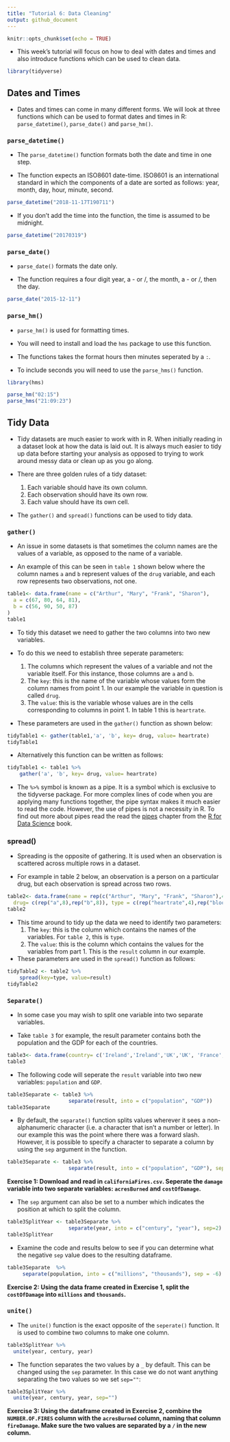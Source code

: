 ---
title: "Tutorial 6: Data Cleaning"
output: github_document
---

```{r setup, include=FALSE}
knitr::opts_chunk$set(echo = TRUE)
```

- This week's tutorial will focus on how to deal with dates and times and also introduce functions which can be used to clean data. 

```{r, echo=FALSE, results='hide', message=FALSE}
library(tidyverse)
```

## Dates and Times
- Dates and times can come in many different forms. We will look at three functions which can be used to format dates and times in R: `parse_datetime()`, `parse_date()` and `parse_hm()`.

### `parse_datetime()`
- The `parse_datetime()` function formats both the date and time in one step. 

- The function expects an ISO8601 date-time. ISO8601 is an international standard in which the components of a date are sorted as follows: year, month, day, hour, minute, second.

```{r}
parse_datetime("2018-11-17T190711")
```

- If you don't add the time into the function, the time is assumed to be midnight.

```{r}
parse_datetime("20170319")
```

### `parse_date()`
- `parse_date()` formats the date only.

- The function requires a four digit year, a - or /, the month, a - or /, then the day.

```{r}
parse_date("2015-12-11")
```

### `parse_hm()`
- `parse_hm()` is used for formatting times. 

- You will need to install and load the `hms` package to use this function.

- The functions takes the format hours then minutes seperated by a `:`. 

- To include seconds you will need to use the `parse_hms()` function.

```{r, echo=FALSE, results='hide', message=FALSE}
library(hms)
```

```{r}
parse_hm("02:15")
parse_hms("21:09:23")
```

## Tidy Data
- Tidy datasets are much easier to work with in R. When initially reading in a dataset look at how the data is laid out. It is always much easier to tidy up data before starting your analysis as opposed to trying to work around messy data or clean up as you go along.

- There are three golden rules of a tidy dataset:
    1. Each variable should have its own column.
    2. Each observation should have its own row.
    3. Each value should have its own cell.

- The `gather()` and `spread()` functions can be used to tidy data.

### `gather()`
- An issue in some datasets is that sometimes the column names are the values of a variable, as opposed to the name of a variable. 

- An example of this can be seen in `table 1` shown below where the column names `a` and `b` represent values of the `drug` variable, and each row represents two observations, not one.

```{r table1,echo=FALSE}
table1<- data.frame(name = c("Arthur", "Mary", "Frank", "Sharon"),
  a = c(67, 80, 64, 81),
  b = c(56, 90, 50, 87)
)
table1
```

- To tidy this dataset we need to gather the two columns into two new variables. 

- To do this we need to establish three seperate parameters:
    1. The columns which represent the values of a variable and not the variable itself. For this instance, those columns are `a` and `b`.
    2. The `key`: this is the name of the variable whose values form the column names from point 1. In our example the variable in question is called `drug`.
    3. The `value`: this is the variable whose values are in the cells corresponding to columns in point 1. In table 1 this is `heartrate`. 
    
- These parameters are used in the `gather()` function as shown below:

```{r} 
tidyTable1 <- gather(table1,'a', 'b', key= drug, value= heartrate)
tidyTable1
```

- Alternatively this function can be written as follows:

```{r}
tidyTable1 <- table1 %>%
    gather('a', 'b', key= drug, value= heartrate)
```

- The `%>%` symbol is known as a pipe. It is a symbol which is exclusive to the tidyverse package. For more complex lines of code when you are applying many functions together, the pipe syntax makes it much easier to read the code. However, the use of pipes is not a necessity in R. To find out more about pipes read the read the [pipes](https://r4ds.had.co.nz/pipes.html#pipes) chapter from the [R for Data Science](http://r4ds.had.co.nz/index.html) book.

### spread()
- Spreading is the opposite of gathering. It is used when an observation is scattered across multiple rows in a dataset. 

- For example in table 2 below, an observation is a person on a particular drug, but each observation is spread across two rows.

```{r, echo=FALSE}
table2<- data.frame(name = rep(c("Arthur", "Mary", "Frank", "Sharon"),4),
  drug= c(rep("a",8),rep("b",8)), type = c(rep("heartrate",4),rep("blood pressure",4),rep("heartrate",4),rep("blood pressure",4)), result= c('67', '80', '64', '81', '140/90', '160/10','90/60','140/90','56', '90', '50', '87', '70/40', '179/109', '99/64', '159/99'))
table2           
```

- This time around to tidy up the data we need to identify two parameters:
    1. The `key`: this is the column which contains the names of the variables. For `table 2`, this is `type`.
    2. The `value`: this is the column which contains the values for the variables from part 1. This is the `result` column in our example.

- These parameters are used in the `spread()` function as follows:

```{r}
tidyTable2 <- table2 %>%
    spread(key=type, value=result)
tidyTable2
```

### `Separate()`
- In some case you may wish to split one variable into two separate variables.

- Take `table 3` for example, the result parameter contains both the population and the GDP for each of the countries.

```{r,echo=FALSE}
table3<- data.frame(country= c('Ireland','Ireland','UK','UK', 'France','France','Italy','Italy'), year= c(rep(c(2018,2017),4)), result= c("4720234/383", "4702364/333", "66043875/3028", "65986342/3780", "67190324/2776", "67078375/2582", "60480921/2234", "60397321/1935"))
table3
```

- The following code will seperate the `result` variable into two new variables: `population` and `GDP`.

```{r}
table3Separate <- table3 %>% 
                    separate(result, into = c("population", "GDP"))
table3Separate
```

- By default, the `separate()` function splits values wherever it sees a non-alphanumeric character (i.e. a character that isn't a number or letter). In our example this was the point where there was a forward slash. However, it is possible to specify a character to separate a column by using the `sep` argument in the function. 

```{r}
table3Separate <- table3 %>% 
                    separate(result, into = c("population", "GDP"), sep = "/")
```

**Exercise 1: Download and read in `californiaFires.csv`. Seperate the `damage` variable into two separate variables: `acresBurned` and `costOfDamage`.** 

- The `sep` argument can also be set to a number which indicates the position at which to split the column.

```{r}
table3SplitYear <- table3Separate %>% 
                    separate(year, into = c("century", "year"), sep=2)
table3SplitYear
```

- Examine the code and results below to see if you can determine what the negative `sep` value does to the resulting dataframe.

```{r}
table3Separate  %>% 
     separate(population, into = c("millions", "thousands"), sep = -6)
```
**Exercise 2: Using the data frame created in Exercise 1, split the `costOfDamage` into `millions` and `thousands`.**


### `unite()`
- The `unite()` function is the exact opposite of the `seperate()` function. It is used to combine two columns to make one column. 

```{r}
table3SplitYear %>%
  unite(year, century, year)
```

- The function separates the two values by a `_` by default. This can be changed using the `sep` parameter. In this case we do not want anything separating the two values so we set `sep=""`:

```{r}
table3SplitYear %>%
  unite(year, century, year, sep="")
```

**Exercise 3: Using the dataframe created in Exercise 2, combine the `NUMBER.OF.FIRES` column with the `acresBurned` column, naming that column `fireDamage`. Make sure the two values are separated by a `/` in the new column.**




